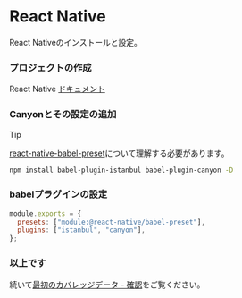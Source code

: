 # React Native


React Nativeのインストールと設定。

<Steps>

  ### プロジェクトの作成

  React Native [ドキュメント](https://reactnative.dev/)

  ### Canyonとその設定の追加

  > [!TIP]
  >
  > [react-native-babel-preset](https://reactnative.dev/docs/javascript-environment#javascript-syntax-transformers)について理解する必要があります。


  ```sh npm2yarn copy
  npm install babel-plugin-istanbul babel-plugin-canyon -D
  ```

  ### babelプラグインの設定

  ```js filename="babel.config.js" {3} copy
  module.exports = {
    presets: ["module:@react-native/babel-preset"],
    plugins: ["istanbul", "canyon"],
  };
  ```

  ### 以上です
  続いて[最初のカバレッジデータ - 確認](/docs/getting-started/first-coverage#%E6%A3%80%E6%9F%A5)をご覧ください。
</Steps>


